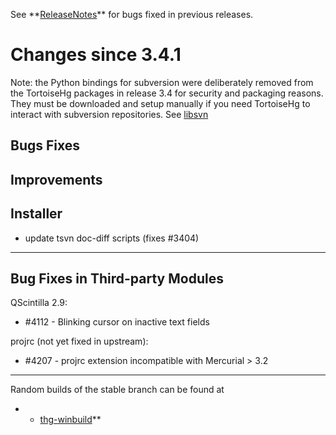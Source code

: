 See **[[ReleaseNotes]]** for bugs fixed in previous releases.

= Changes since 3.4.1 =

Note: the Python bindings for subversion were deliberately removed from the TortoiseHg packages in release 3.4 for security and packaging reasons. They must be downloaded and setup manually if you need TortoiseHg to interact with subversion repositories.  See [[libsvn]]

== Bugs Fixes ==

== Improvements ==

== Installer ==

* update tsvn doc-diff scripts (fixes #3404)

----

== Bug Fixes in Third-party Modules ==

QScintilla 2.9:
* #4112 - Blinking cursor on inactive text fields

projrc (not yet fixed in upstream):
* #4207 - projrc extension incompatible with Mercurial > 3.2

----

Random builds of the stable branch can be found at
**[[http://bitbucket.org/tortoisehg/thg-winbuild/downloads/|thg-winbuild]]**
